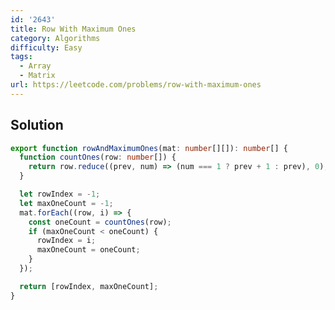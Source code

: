 ```yaml
---
id: '2643'
title: Row With Maximum Ones
category: Algorithms
difficulty: Easy
tags:
  - Array
  - Matrix
url: https://leetcode.com/problems/row-with-maximum-ones
---
```


## Solution

```typescript filename="solution.ts" copy
export function rowAndMaximumOnes(mat: number[][]): number[] {
  function countOnes(row: number[]) {
    return row.reduce((prev, num) => (num === 1 ? prev + 1 : prev), 0);
  }

  let rowIndex = -1;
  let maxOneCount = -1;
  mat.forEach((row, i) => {
    const oneCount = countOnes(row);
    if (maxOneCount < oneCount) {
      rowIndex = i;
      maxOneCount = oneCount;
    }
  });

  return [rowIndex, maxOneCount];
}
```
